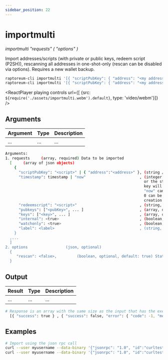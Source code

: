 ```yaml
---
sidebar_position: 22
---
```


# importmulti

*importmulti "requests" ( "options" )*

Import addresses/scripts (with private or public keys, redeem script (P2SH)), rescanning all addresses in one-shot-only (rescan can be disabled via options). Requires a new wallet backup.

```bash
raptoreum-cli importmulti '[{ "scriptPubKey": { "address": "<my address>" }, "timestamp":1455191478 }, { "scriptPubKey": { "address": "<my 2nd address>" }, "label": "example 2", "timestamp": 1455191480 }]'
raptoreum-cli importmulti '[{ "scriptPubKey": { "address": "<my address>" }, "timestamp":1455191478 }]' '{ "rescan": false}'
```

<ReactPlayer playing controls url={[
    {src: `${require('./assets/importmulti.webm').default}`, type: 'video/webm'}]} />

## Arguments

| Argument | Type | Description |
|--|--|--|
| ... | ... | ... |


```bash
Arguments:
1. requests     (array, required) Data to be imported
  [     (array of json objects)
    {
      "scriptPubKey": "<script>" | { "address":"<address>" }, (string / json, required) Type of scriptPubKey (string for script, json for address)
      "timestamp": timestamp | "now"                        , (integer / string, required) Creation time of the key in seconds since epoch (Jan 1 1970 GMT),
                                                              or the string "now" to substitute the current synced blockchain time. The timestamp of the oldest
                                                              key will determine how far back blockchain rescans need to begin for missing wallet transactions.
                                                              "now" can be specified to bypass scanning, for keys which are known to never have been used, and
                                                              0 can be specified to scan the entire blockchain. Blocks up to 2 hours before the earliest key
                                                              creation time of all keys being imported by the importmulti call will be scanned.
      "redeemscript": "<script>"                            , (string, optional) Allowed only if the scriptPubKey is a P2SH address or a P2SH scriptPubKey
      "pubkeys": ["<pubKey>", ... ]                         , (array, optional) Array of strings giving pubkeys that must occur in the output or redeemscript
      "keys": ["<key>", ... ]                               , (array, optional) Array of strings giving private keys whose corresponding public keys must occur in the output or redeemscript
      "internal": <true>                                    , (boolean, optional, default: false) Stating whether matching outputs should be treated as not incoming payments
      "watchonly": <true>                                   , (boolean, optional, default: false) Stating whether matching outputs should be considered watched even when they're not spendable, only allowed if keys are empty
      "label": <label>                                      , (string, optional, default: '') Label to assign to the address (aka account name, for now), only allowed with internal=false
    }
  ,...
  ]
2. options                 (json, optional)
  {
     "rescan": <false>,         (boolean, optional, default: true) Stating if should rescan the blockchain after all imports
  }
```

## Output

| Result | Type | Description |
|--|--|--|
| ... | ... | ... |

```bash
# Response is an array with the same size as the input that has the execution result :
  [{ "success": true } , { "success": false, "error": { "code": -1, "message": "Internal Server Error"} }, ... ]
```

## Examples

```bash
# Import using the json rpc call
curl --user myusername --data-binary '{"jsonrpc": "1.0", "id":"curltest", "method": "importelectrumwallet", "params": ["test.csv"] }' -H 'content-type: text/plain;' http://127.0.0.1:9998/
curl --user myusername --data-binary '{"jsonrpc": "1.0", "id":"curltest", "method": "importelectrumwallet", "params": ["test.json"] }' -H 'content-type: text/plain;' http://127.0.0.1:9998/
```

